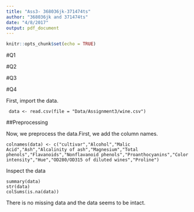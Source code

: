 ```yaml
---
title: "Ass3- 368036jk-371474ts"
author: "368036jk and 371474ts"
date: "4/8/2017"
output: pdf_document
---
```


```r
knitr::opts_chunk$set(echo = TRUE)
```

#Q1


#Q2


#Q3


#Q4

First, import the data.
```
 data <- read.csv(file = "Data/Assignment3/wine.csv")
 ```
 
##Preprocessing

Now, we preprocess the data.First, we add the column names.
```
colnames(data) <- c("cultivar","Alcohol","Malic Acid","Ash","Alcalinity of ash","Magnesium","Total phenols","Flavanoids","Nonflavanoid phenols","Proanthocyanins","Color intensity","Hue","OD280/OD315 of diluted wines","Proline")
```

Inspect the data
```
summary(data)
str(data)
colSums(is.na(data))
```
There is no missing data and the data seems to be intact.
